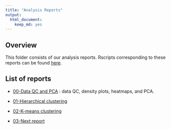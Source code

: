 ```yaml
---
title: "Analysis Reports"
output:
  html_document:
    keep_md: yes
---
```


Overview
-------------------
This folder consists of our analysis reports. Rscripts corresponding to these reports can be found [here](https://github.com/STAT540-UBC/yy_team01_colorectal-cancer_STAT540_2015/tree/master/rscripts). 

List of reports
-------------------
- [00-Data QC and PCA](https://github.com/STAT540-UBC/yy_team01_colorectal-cancer_STAT540_2015/blob/master/analysis_reports/00dataQC_PCA/DataQC_PCA.md) : data QC, density plots, heatmaps, and PCA.

- [01-Hierarchical clustering](https://github.com/STAT540-UBC/yy_team01_colorectal-cancer_STAT540_2015/blob/master/analysis_reports/01hclustering/hierarchicalClustering.md)

- [02-K-means clustering](https://github.com/STAT540-UBC/yy_team01_colorectal-cancer_STAT540_2015/blob/master/analysis_reports/02kmeans/kmeans.md)

- [03-Next report](https://github.com/STAT540-UBC/yy_team01_colorectal-cancer_STAT540_2015/blob/master/analysis_reports/xx)
